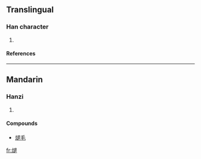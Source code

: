 ==Translingual==
===Han character===
{{Han char|rn=86|rad=火|as=09|sn=13|four=|canj=火卜日女 (FYAV)}}
# {{defn|Han|sort=火09}}
====References====
{{Han ref|kx=0678.190|dkj=19266|dj=1090.110|hdz=32225.100|uh=717A|ud=29050}}

----
==Mandarin==
===Hanzi===
{{cmn-hanzi|pin=[[tuì]] ([[tui4]])|wg=t'ui<sup>4</sup>}}
# {{defn|Mandarin}}

====Compounds====
*[[煺毛]]

[[fr:煺]]